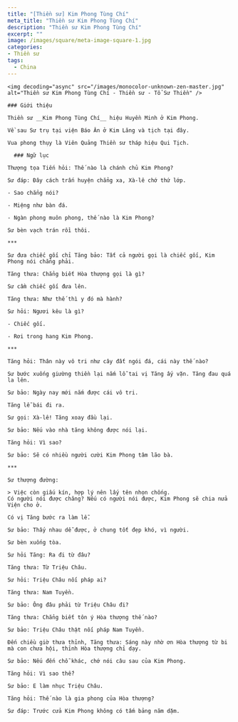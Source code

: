 ```yaml
---
title: "[Thiền sư] Kim Phong Tùng Chí"
meta_title: "Thiền sư Kim Phong Tùng Chí"
description: "Thiền sư Kim Phong Tùng Chí"
excerpt: ""
image: /images/square/meta-image-square-1.jpg
categories:
- Thiền sư
tags:
  - China
---
```


<div className="grid xl:grid-cols-8 lg:grid-cols-8 md:grid-cols-2 sm:grid-cols-2 xs:grid-cols-1 gap-8 bg-body dark:bg-darkmode-body">

  <div className="lg:col-span-3 md:col-span-1">

    <img decoding="async" src="/images/monocolor-unknown-zen-master.jpg" alt="Thiền sư Kim Phong Tùng Chí - Thiền sư - Tổ Sư Thiền" />

    ### Giới thiệu

    Thiền sư __Kim Phong Tùng Chí__ hiệu Huyền Minh ở Kim Phong.

    Về sau Sư trụ tại viện Báo Ân ở Kim Lăng và tịch tại đây.

    Vua phong thụy là Viên Quảng Thiền sư tháp hiệu Qui Tịch.

  </div>

  <div className="lg:col-span-5 md:col-span-1">

      ### Ngữ lục

    Thượng tọa Tiến hỏi: Thế nào là chánh chủ Kim Phong?

    Sư đáp: Đây cách trấn huyện chẳng xa, Xà-lê chớ thứ lớp.

    - Sao chẳng nói?

    - Miệng như bàn đá.

    - Ngàn phong muôn phong, thế nào là Kim Phong?

    Sư bèn vạch trán rồi thôi.

    ***

    Sư đưa chiếc gối chỉ Tăng bảo: Tất cả người gọi là chiếc gối, Kim Phong nói chẳng phải.

    Tăng thưa: Chẳng biết Hòa thượng gọi là gì?

    Sư cầm chiếc gối đưa lên.

    Tăng thưa: Như thế thì y đó mà hành?

    Sư hỏi: Ngươi kêu là gì?

    - Chiếc gối.

    - Rơi trong hang Kim Phong.

    ***

    Tăng hỏi: Thân này vô tri như cây đất ngói đá, cái này thế nào?

    Sư bước xuống giường thiền lại nắm lỗ tai vị Tăng ấy vặn. Tăng đau quá la lên.

    Sư bảo: Ngày nay mới nắm được cái vô tri.

    Tăng lễ bái đi ra.

    Sư gọi: Xà-lê! Tăng xoay đầu lại.

    Sư bảo: Nếu vào nhà tăng không được nói lại.

    Tăng hỏi: Vì sao?

    Sư bảo: Sẽ có nhiều người cười Kim Phong tâm lão bà.

    ***

    Sư thượng đường:

    > Việc còn giấu kín, hợp lý nên lấy tên nhọn chống.
    Có người nói được chăng? Nếu có người nói được, Kim Phong sẽ chia nửa Viện cho ở.

    Có vị Tăng bước ra làm lễ.

    Sư bảo: Thấy nhau dễ được, ở chung tốt đẹp khó, vì người.

    Sư bèn xuống tòa.

    Sư hỏi Tăng: Ra đi từ đâu?

    Tăng thưa: Từ Triệu Châu.

    Sư hỏi: Triệu Châu nối pháp ai?

    Tăng thưa: Nam Tuyền.

    Sư bảo: Ông đâu phải từ Triệu Châu đi?

    Tăng thưa: Chẳng biết tôn ý Hòa thượng thế nào?

    Sư bảo: Triệu Châu thật nối pháp Nam Tuyền.

    Đến chiều giờ thưa thỉnh, Tăng thưa: Sáng này nhờ ơn Hòa thượng từ bi mà con chưa hội, thỉnh Hòa thượng chỉ dạy.

    Sư bảo: Nếu đến chỗ khác, chớ nói câu sau của Kim Phong.

    Tăng hỏi: Vì sao thế?

    Sư bảo: E làm nhục Triệu Châu.

    Tăng hỏi: Thế nào là gia phong của Hòa thượng?

    Sư đáp: Trước cửa Kim Phong không có tấm bảng năm dặm.

  </div>

</div>
